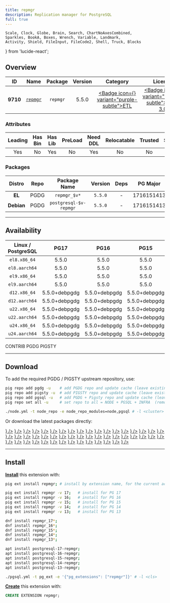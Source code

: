 ```yaml
---
title: repmgr
description: Replication manager for PostgreSQL
full: true
---
```


    Scale, Clock, Globe, Brain, Search, ChartNoAxesCombined,
    Sparkles, BookA, Boxes, Wrench, Variable, Landmark,
    Activity, Shield, FileInput, FileCode2, Shell, Truck, Blocks
} from 'lucide-react';

## Overview

| <TooltipIconButton tooltip="Extension unique identifier" side="top">ID</TooltipIconButton> | <TooltipIconButton tooltip="Extension name" side="top">Name</TooltipIconButton> | <TooltipIconButton tooltip="Package name for installation" side="top">Package</TooltipIconButton> | <TooltipIconButton tooltip="Latest available extension version" side="top">Version</TooltipIconButton> | <TooltipIconButton tooltip="Extension category" side="top">Category</TooltipIconButton> | <TooltipIconButton tooltip="Open source license" side="top">License</TooltipIconButton> | <TooltipIconButton tooltip="Programming language" side="top">Lang</TooltipIconButton> |
|:--------:|:--------:|:----------:|:--------------:|:---------------------------------------:|:------------------------------------------------------:|:----:|
| **9710** | [`repmgr`](https://github.com/EnterpriseDB/repmgr) | `repmgr` | 5.5.0 | <a href="/ext/etl" className="no-underline"><Badge icon={<Truck />} variant="purple-subtle">ETL</Badge></a> | <a href="/ext/list/license#gpl-30" className="no-underline"><Badge icon={<Scale />} variant="amber-subtle">GPL-3.0</Badge></a> | <a href="/ext/list/lang#c"><Badge icon={<FileCode2 />} variant="blue-subtle">C</Badge></a> |

### Attributes

| <TooltipIconButton tooltip="The Primary Leading extension in the Package" side="top">Leading</TooltipIconButton> | <TooltipIconButton tooltip="Contains binary utils" side="top">Has Bin</TooltipIconButton> | <TooltipIconButton tooltip="Contains .so shared library files" side="top">Has Lib</TooltipIconButton> | <TooltipIconButton tooltip="Requires preloading via shared_preload_libraries" side="top">PreLoad</TooltipIconButton> | <TooltipIconButton tooltip="Requires CREATE EXTENSION DDL command" side="top">Need DDL</TooltipIconButton> | <TooltipIconButton tooltip="Can be installed in any schema" side="top">Relocatable</TooltipIconButton> | <TooltipIconButton tooltip="Can be created by non-superuser" side="top">Trusted</TooltipIconButton> | <TooltipIconButton tooltip="Schemas used by this extension" side="top">Schemas</TooltipIconButton> |
|:-------:|:-------:|:-------:|:-------:|:--------:|:-----------:|:-------:|:-------:|
| Yes | No | Yes | No | Yes | No | No | - |

### Packages

| <TooltipIconButton tooltip="Linux distribution family, EL or Debian" side="top">Distro</TooltipIconButton> | <TooltipIconButton tooltip="Package repository" side="top">Repo</TooltipIconButton> | <TooltipIconButton tooltip="The RPM/DEB Package Name Pattern (replace $v with real pg major)" side="top">Package Name</TooltipIconButton> | <TooltipIconButton tooltip="Latest package version" side="top">Version</TooltipIconButton> | <TooltipIconButton tooltip="RPM/DEB Package dependencies" side="top">Deps</TooltipIconButton> | <TooltipIconButton tooltip="Available in these PostgreSQL Major Versions" side="top">PG Major</TooltipIconButton> |
|:----------:|:--------:|:------------------------:|:-----------:|:------------:|:------------------:|
|   **EL**   | <Badge variant="blue-subtle"><span className="font-bold">PGDG</span></Badge> | `repmgr_$v*` | `5.5.0` | - | <Badge variant="red-subtle">17</Badge><Badge variant="green-subtle">16</Badge><Badge variant="green-subtle">15</Badge><Badge variant="green-subtle">14</Badge><Badge variant="green-subtle">13</Badge> |
| **Debian** | <Badge variant="blue-subtle"><span className="font-bold">PGDG</span></Badge> | `postgresql-$v-repmgr` | `5.5.0` | - | <Badge variant="green-subtle">17</Badge><Badge variant="green-subtle">16</Badge><Badge variant="green-subtle">15</Badge><Badge variant="green-subtle">14</Badge><Badge variant="green-subtle">13</Badge> |



------

## Availability

| <TooltipIconButton tooltip="Linux Distro Arch / PostgreSQL Major Version" side="top">Linux / PostgreSQL </TooltipIconButton> | **PG17** | **PG16** | **PG15** | **PG14** | **PG13** |
|:-----:|:-----:|:-----:|:-----:|:-----:|:-----:|
| `el8.x86_64` | <Badge variant="blue-subtle">5.5.0</Badge> | <Badge variant="blue-subtle">5.5.0</Badge> | <Badge variant="blue-subtle">5.5.0</Badge> | <Badge variant="blue-subtle">5.5.0</Badge> | <Badge variant="blue-subtle">5.5.0</Badge> |
| `el8.aarch64` | <Badge variant="blue-subtle">5.5.0</Badge> | <Badge variant="blue-subtle">5.5.0</Badge> | <Badge variant="blue-subtle">5.5.0</Badge> | <Badge variant="blue-subtle">5.5.0</Badge> | <Badge variant="blue-subtle">5.5.0</Badge> |
| `el9.x86_64` | <Badge variant="blue-subtle">5.5.0</Badge> | <Badge variant="blue-subtle">5.5.0</Badge> | <Badge variant="blue-subtle">5.5.0</Badge> | <Badge variant="blue-subtle">5.5.0</Badge> | <Badge variant="blue-subtle">5.5.0</Badge> |
| `el9.aarch64` | <Badge variant="blue-subtle">5.5.0</Badge> | <Badge variant="blue-subtle">5.5.0</Badge> | <Badge variant="blue-subtle">5.5.0</Badge> | <Badge variant="blue-subtle">5.5.0</Badge> | <Badge variant="blue-subtle">5.5.0</Badge> |
| `d12.x86_64` | <Badge variant="blue-subtle">5.5.0+debpgdg</Badge> | <Badge variant="blue-subtle">5.5.0+debpgdg</Badge> | <Badge variant="blue-subtle">5.5.0+debpgdg</Badge> | <Badge variant="blue-subtle">5.5.0+debpgdg</Badge> | <Badge variant="blue-subtle">5.5.0+debpgdg</Badge> |
| `d12.aarch64` | <Badge variant="blue-subtle">5.5.0+debpgdg</Badge> | <Badge variant="blue-subtle">5.5.0+debpgdg</Badge> | <Badge variant="blue-subtle">5.5.0+debpgdg</Badge> | <Badge variant="blue-subtle">5.5.0+debpgdg</Badge> | <Badge variant="blue-subtle">5.5.0+debpgdg</Badge> |
| `u22.x86_64` | <Badge variant="blue-subtle">5.5.0+debpgdg</Badge> | <Badge variant="blue-subtle">5.5.0+debpgdg</Badge> | <Badge variant="blue-subtle">5.5.0+debpgdg</Badge> | <Badge variant="blue-subtle">5.5.0+debpgdg</Badge> | <Badge variant="blue-subtle">5.5.0+debpgdg</Badge> |
| `u22.aarch64` | <Badge variant="blue-subtle">5.5.0+debpgdg</Badge> | <Badge variant="blue-subtle">5.5.0+debpgdg</Badge> | <Badge variant="blue-subtle">5.5.0+debpgdg</Badge> | <Badge variant="blue-subtle">5.5.0+debpgdg</Badge> | <Badge variant="blue-subtle">5.5.0+debpgdg</Badge> |
| `u24.x86_64` | <Badge variant="blue-subtle">5.5.0+debpgdg</Badge> | <Badge variant="blue-subtle">5.5.0+debpgdg</Badge> | <Badge variant="blue-subtle">5.5.0+debpgdg</Badge> | <Badge variant="blue-subtle">5.5.0+debpgdg</Badge> | <Badge variant="blue-subtle">5.5.0+debpgdg</Badge> |
| `u24.aarch64` | <Badge variant="blue-subtle">5.5.0+debpgdg</Badge> | <Badge variant="blue-subtle">5.5.0+debpgdg</Badge> | <Badge variant="blue-subtle">5.5.0+debpgdg</Badge> | <Badge variant="blue-subtle">5.5.0+debpgdg</Badge> | <Badge variant="blue-subtle">5.5.0+debpgdg</Badge> |

<Badge variant="green-subtle"><span className="font-black">CONTRIB</span></Badge> <Badge variant="blue-subtle"><span className="font-black">PGDG</span></Badge> <Badge variant="amber-subtle"><span className="font-black">PIGSTY</span></Badge>

------

## Download

To add the required PGDG / PIGSTY upstream repository, use:

```bash tab="pig"
pig repo add pgdg -u    # add PGDG repo and update cache (leave existing repos)
pig repo add pigsty -u  # add PIGSTY repo and update cache (leave existing repos)
pig repo add pgsql -u   # add PGDG + Pigsty repo and update cache (leave existing repos)
pig repo set all -u     # set repo to all = NODE + PGSQL + INFRA  (remove existing repos)
```
```bash tab="pigsty"
./node.yml -t node_repo -e node_repo_modules=node,pgsql # -l <cluster>
```

Or download the latest packages directly:

<Files>
    <Folder name="el8.x86_64">
        <a href="https://download.postgresql.org/pub/repos/yum/17/redhat/rhel-8-x86_64/repmgr_17-5.5.0-1PGDG.rhel8.x86_64.rpm"><File name="repmgr_17-5.5.0-1PGDG.rhel8.x86_64.rpm" icon={<Package className="text-emerald-500" />} /></a>
        <a href="https://download.postgresql.org/pub/repos/yum/16/redhat/rhel-8-x86_64/repmgr_16-5.5.0-1PGDG.rhel8.x86_64.rpm"><File name="repmgr_16-5.5.0-1PGDG.rhel8.x86_64.rpm" icon={<Package className="text-emerald-500" />} /></a>
        <a href="https://download.postgresql.org/pub/repos/yum/15/redhat/rhel-8-x86_64/repmgr_15-5.5.0-1PGDG.rhel8.x86_64.rpm"><File name="repmgr_15-5.5.0-1PGDG.rhel8.x86_64.rpm" icon={<Package className="text-emerald-500" />} /></a>
        <a href="https://download.postgresql.org/pub/repos/yum/14/redhat/rhel-8-x86_64/repmgr_14-5.5.0-1PGDG.rhel8.x86_64.rpm"><File name="repmgr_14-5.5.0-1PGDG.rhel8.x86_64.rpm" icon={<Package className="text-emerald-500" />} /></a>
        <a href="https://download.postgresql.org/pub/repos/yum/13/redhat/rhel-8-x86_64/repmgr_13-5.5.0-1PGDG.rhel8.x86_64.rpm"><File name="repmgr_13-5.5.0-1PGDG.rhel8.x86_64.rpm" icon={<Package className="text-emerald-500" />} /></a>
    </Folder>
    <Folder name="el8.aarch64">
        <a href="https://download.postgresql.org/pub/repos/yum/17/redhat/rhel-8-aarch64/repmgr_17-5.5.0-1PGDG.rhel8.aarch64.rpm"><File name="repmgr_17-5.5.0-1PGDG.rhel8.aarch64.rpm" icon={<Package className="text-orange-500" />} /></a>
        <a href="https://download.postgresql.org/pub/repos/yum/16/redhat/rhel-8-aarch64/repmgr_16-5.5.0-1PGDG.rhel8.aarch64.rpm"><File name="repmgr_16-5.5.0-1PGDG.rhel8.aarch64.rpm" icon={<Package className="text-orange-500" />} /></a>
        <a href="https://download.postgresql.org/pub/repos/yum/15/redhat/rhel-8-aarch64/repmgr_15-5.5.0-1PGDG.rhel8.aarch64.rpm"><File name="repmgr_15-5.5.0-1PGDG.rhel8.aarch64.rpm" icon={<Package className="text-orange-500" />} /></a>
        <a href="https://download.postgresql.org/pub/repos/yum/14/redhat/rhel-8-aarch64/repmgr_14-5.5.0-1PGDG.rhel8.aarch64.rpm"><File name="repmgr_14-5.5.0-1PGDG.rhel8.aarch64.rpm" icon={<Package className="text-orange-500" />} /></a>
        <a href="https://download.postgresql.org/pub/repos/yum/13/redhat/rhel-8-aarch64/repmgr_13-5.5.0-1PGDG.rhel8.aarch64.rpm"><File name="repmgr_13-5.5.0-1PGDG.rhel8.aarch64.rpm" icon={<Package className="text-orange-500" />} /></a>
    </Folder>
    <Folder name="el9.x86_64">
        <a href="https://download.postgresql.org/pub/repos/yum/17/redhat/rhel-9-x86_64/repmgr_17-5.5.0-1PGDG.rhel9.x86_64.rpm"><File name="repmgr_17-5.5.0-1PGDG.rhel9.x86_64.rpm" icon={<Package className="text-emerald-500" />} /></a>
        <a href="https://download.postgresql.org/pub/repos/yum/16/redhat/rhel-9-x86_64/repmgr_16-5.5.0-1PGDG.rhel9.x86_64.rpm"><File name="repmgr_16-5.5.0-1PGDG.rhel9.x86_64.rpm" icon={<Package className="text-emerald-500" />} /></a>
        <a href="https://download.postgresql.org/pub/repos/yum/15/redhat/rhel-9-x86_64/repmgr_15-5.5.0-1PGDG.rhel9.x86_64.rpm"><File name="repmgr_15-5.5.0-1PGDG.rhel9.x86_64.rpm" icon={<Package className="text-emerald-500" />} /></a>
        <a href="https://download.postgresql.org/pub/repos/yum/14/redhat/rhel-9-x86_64/repmgr_14-5.5.0-1PGDG.rhel9.x86_64.rpm"><File name="repmgr_14-5.5.0-1PGDG.rhel9.x86_64.rpm" icon={<Package className="text-emerald-500" />} /></a>
        <a href="https://download.postgresql.org/pub/repos/yum/13/redhat/rhel-9-x86_64/repmgr_13-5.5.0-1PGDG.rhel9.x86_64.rpm"><File name="repmgr_13-5.5.0-1PGDG.rhel9.x86_64.rpm" icon={<Package className="text-emerald-500" />} /></a>
    </Folder>
    <Folder name="el9.aarch64">
        <a href="https://download.postgresql.org/pub/repos/yum/17/redhat/rhel-9-aarch64/repmgr_17-5.5.0-1PGDG.rhel9.aarch64.rpm"><File name="repmgr_17-5.5.0-1PGDG.rhel9.aarch64.rpm" icon={<Package className="text-orange-500" />} /></a>
        <a href="https://download.postgresql.org/pub/repos/yum/16/redhat/rhel-9-aarch64/repmgr_16-5.5.0-1PGDG.rhel9.aarch64.rpm"><File name="repmgr_16-5.5.0-1PGDG.rhel9.aarch64.rpm" icon={<Package className="text-orange-500" />} /></a>
        <a href="https://download.postgresql.org/pub/repos/yum/15/redhat/rhel-9-aarch64/repmgr_15-5.5.0-1PGDG.rhel9.aarch64.rpm"><File name="repmgr_15-5.5.0-1PGDG.rhel9.aarch64.rpm" icon={<Package className="text-orange-500" />} /></a>
        <a href="https://download.postgresql.org/pub/repos/yum/14/redhat/rhel-9-aarch64/repmgr_14-5.5.0-1PGDG.rhel9.aarch64.rpm"><File name="repmgr_14-5.5.0-1PGDG.rhel9.aarch64.rpm" icon={<Package className="text-orange-500" />} /></a>
        <a href="https://download.postgresql.org/pub/repos/yum/13/redhat/rhel-9-aarch64/repmgr_13-5.5.0-1PGDG.rhel9.aarch64.rpm"><File name="repmgr_13-5.5.0-1PGDG.rhel9.aarch64.rpm" icon={<Package className="text-orange-500" />} /></a>
    </Folder>
    <Folder name="d12.x86_64">
        <a href="https://apt.postgresql.org/pub/repos/apt/pool/main/r/repmgr/postgresql-17-repmgr_5.5.0+debpgdg-1.pgdg120+1_arm64.deb"><File name="postgresql-17-repmgr_5.5.0+debpgdg-1.pgdg120+1_arm64.deb" icon={<Box className="text-emerald-500" />} /></a>
        <a href="https://apt.postgresql.org/pub/repos/apt/pool/main/r/repmgr/postgresql-16-repmgr_5.5.0+debpgdg-1.pgdg120+1_arm64.deb"><File name="postgresql-16-repmgr_5.5.0+debpgdg-1.pgdg120+1_arm64.deb" icon={<Box className="text-emerald-500" />} /></a>
        <a href="https://apt.postgresql.org/pub/repos/apt/pool/main/r/repmgr/postgresql-15-repmgr_5.5.0+debpgdg-1.pgdg120+1_arm64.deb"><File name="postgresql-15-repmgr_5.5.0+debpgdg-1.pgdg120+1_arm64.deb" icon={<Box className="text-emerald-500" />} /></a>
        <a href="https://apt.postgresql.org/pub/repos/apt/pool/main/r/repmgr/postgresql-14-repmgr_5.5.0+debpgdg-1.pgdg120+1_arm64.deb"><File name="postgresql-14-repmgr_5.5.0+debpgdg-1.pgdg120+1_arm64.deb" icon={<Box className="text-emerald-500" />} /></a>
        <a href="https://apt.postgresql.org/pub/repos/apt/pool/main/r/repmgr/postgresql-13-repmgr_5.5.0+debpgdg-1.pgdg120+1_arm64.deb"><File name="postgresql-13-repmgr_5.5.0+debpgdg-1.pgdg120+1_arm64.deb" icon={<Box className="text-emerald-500" />} /></a>
    </Folder>
    <Folder name="d12.aarch64">
        <a href="https://apt.postgresql.org/pub/repos/apt/pool/main/r/repmgr/postgresql-17-repmgr_5.5.0+debpgdg-1.pgdg120+1_amd64.deb"><File name="postgresql-17-repmgr_5.5.0+debpgdg-1.pgdg120+1_amd64.deb" icon={<Box className="text-orange-500" />} /></a>
        <a href="https://apt.postgresql.org/pub/repos/apt/pool/main/r/repmgr/postgresql-16-repmgr_5.5.0+debpgdg-1.pgdg120+1_amd64.deb"><File name="postgresql-16-repmgr_5.5.0+debpgdg-1.pgdg120+1_amd64.deb" icon={<Box className="text-orange-500" />} /></a>
        <a href="https://apt.postgresql.org/pub/repos/apt/pool/main/r/repmgr/postgresql-15-repmgr_5.5.0+debpgdg-1.pgdg120+1_amd64.deb"><File name="postgresql-15-repmgr_5.5.0+debpgdg-1.pgdg120+1_amd64.deb" icon={<Box className="text-orange-500" />} /></a>
        <a href="https://apt.postgresql.org/pub/repos/apt/pool/main/r/repmgr/postgresql-14-repmgr_5.5.0+debpgdg-1.pgdg120+1_amd64.deb"><File name="postgresql-14-repmgr_5.5.0+debpgdg-1.pgdg120+1_amd64.deb" icon={<Box className="text-orange-500" />} /></a>
        <a href="https://apt.postgresql.org/pub/repos/apt/pool/main/r/repmgr/postgresql-13-repmgr_5.5.0+debpgdg-1.pgdg120+1_amd64.deb"><File name="postgresql-13-repmgr_5.5.0+debpgdg-1.pgdg120+1_amd64.deb" icon={<Box className="text-orange-500" />} /></a>
    </Folder>
    <Folder name="u22.x86_64">
        <a href="https://apt.postgresql.org/pub/repos/apt/pool/main/r/repmgr/postgresql-17-repmgr_5.5.0+debpgdg-1.pgdg22.04+1_amd64.deb"><File name="postgresql-17-repmgr_5.5.0+debpgdg-1.pgdg22.04+1_amd64.deb" icon={<Box className="text-emerald-500" />} /></a>
        <a href="https://apt.postgresql.org/pub/repos/apt/pool/main/r/repmgr/postgresql-16-repmgr_5.5.0+debpgdg-1.pgdg22.04+1_amd64.deb"><File name="postgresql-16-repmgr_5.5.0+debpgdg-1.pgdg22.04+1_amd64.deb" icon={<Box className="text-emerald-500" />} /></a>
        <a href="https://apt.postgresql.org/pub/repos/apt/pool/main/r/repmgr/postgresql-15-repmgr_5.5.0+debpgdg-1.pgdg22.04+1_amd64.deb"><File name="postgresql-15-repmgr_5.5.0+debpgdg-1.pgdg22.04+1_amd64.deb" icon={<Box className="text-emerald-500" />} /></a>
        <a href="https://apt.postgresql.org/pub/repos/apt/pool/main/r/repmgr/postgresql-14-repmgr_5.5.0+debpgdg-1.pgdg22.04+1_amd64.deb"><File name="postgresql-14-repmgr_5.5.0+debpgdg-1.pgdg22.04+1_amd64.deb" icon={<Box className="text-emerald-500" />} /></a>
        <a href="https://apt.postgresql.org/pub/repos/apt/pool/main/r/repmgr/postgresql-13-repmgr_5.5.0+debpgdg-1.pgdg22.04+1_amd64.deb"><File name="postgresql-13-repmgr_5.5.0+debpgdg-1.pgdg22.04+1_amd64.deb" icon={<Box className="text-emerald-500" />} /></a>
    </Folder>
    <Folder name="u22.aarch64">
        <a href="https://apt.postgresql.org/pub/repos/apt/pool/main/r/repmgr/postgresql-17-repmgr_5.5.0+debpgdg-1.pgdg22.04+1_arm64.deb"><File name="postgresql-17-repmgr_5.5.0+debpgdg-1.pgdg22.04+1_arm64.deb" icon={<Box className="text-orange-500" />} /></a>
        <a href="https://apt.postgresql.org/pub/repos/apt/pool/main/r/repmgr/postgresql-16-repmgr_5.5.0+debpgdg-1.pgdg22.04+1_arm64.deb"><File name="postgresql-16-repmgr_5.5.0+debpgdg-1.pgdg22.04+1_arm64.deb" icon={<Box className="text-orange-500" />} /></a>
        <a href="https://apt.postgresql.org/pub/repos/apt/pool/main/r/repmgr/postgresql-15-repmgr_5.5.0+debpgdg-1.pgdg22.04+1_arm64.deb"><File name="postgresql-15-repmgr_5.5.0+debpgdg-1.pgdg22.04+1_arm64.deb" icon={<Box className="text-orange-500" />} /></a>
        <a href="https://apt.postgresql.org/pub/repos/apt/pool/main/r/repmgr/postgresql-14-repmgr_5.5.0+debpgdg-1.pgdg22.04+1_arm64.deb"><File name="postgresql-14-repmgr_5.5.0+debpgdg-1.pgdg22.04+1_arm64.deb" icon={<Box className="text-orange-500" />} /></a>
        <a href="https://apt.postgresql.org/pub/repos/apt/pool/main/r/repmgr/postgresql-13-repmgr_5.5.0+debpgdg-1.pgdg22.04+1_arm64.deb"><File name="postgresql-13-repmgr_5.5.0+debpgdg-1.pgdg22.04+1_arm64.deb" icon={<Box className="text-orange-500" />} /></a>
    </Folder>
    <Folder name="u24.x86_64">
        <a href="https://apt.postgresql.org/pub/repos/apt/pool/main/r/repmgr/postgresql-17-repmgr_5.5.0+debpgdg-1.pgdg24.04+1_amd64.deb"><File name="postgresql-17-repmgr_5.5.0+debpgdg-1.pgdg24.04+1_amd64.deb" icon={<Box className="text-emerald-500" />} /></a>
        <a href="https://apt.postgresql.org/pub/repos/apt/pool/main/r/repmgr/postgresql-16-repmgr_5.5.0+debpgdg-1.pgdg24.04+1_amd64.deb"><File name="postgresql-16-repmgr_5.5.0+debpgdg-1.pgdg24.04+1_amd64.deb" icon={<Box className="text-emerald-500" />} /></a>
        <a href="https://apt.postgresql.org/pub/repos/apt/pool/main/r/repmgr/postgresql-15-repmgr_5.5.0+debpgdg-1.pgdg24.04+1_amd64.deb"><File name="postgresql-15-repmgr_5.5.0+debpgdg-1.pgdg24.04+1_amd64.deb" icon={<Box className="text-emerald-500" />} /></a>
        <a href="https://apt.postgresql.org/pub/repos/apt/pool/main/r/repmgr/postgresql-14-repmgr_5.5.0+debpgdg-1.pgdg24.04+1_amd64.deb"><File name="postgresql-14-repmgr_5.5.0+debpgdg-1.pgdg24.04+1_amd64.deb" icon={<Box className="text-emerald-500" />} /></a>
        <a href="https://apt.postgresql.org/pub/repos/apt/pool/main/r/repmgr/postgresql-13-repmgr_5.5.0+debpgdg-1.pgdg24.04+1_amd64.deb"><File name="postgresql-13-repmgr_5.5.0+debpgdg-1.pgdg24.04+1_amd64.deb" icon={<Box className="text-emerald-500" />} /></a>
    </Folder>
    <Folder name="u24.aarch64">
        <a href="https://apt.postgresql.org/pub/repos/apt/pool/main/r/repmgr/postgresql-17-repmgr_5.5.0+debpgdg-1.pgdg24.04+1_arm64.deb"><File name="postgresql-17-repmgr_5.5.0+debpgdg-1.pgdg24.04+1_arm64.deb" icon={<Box className="text-orange-500" />} /></a>
        <a href="https://apt.postgresql.org/pub/repos/apt/pool/main/r/repmgr/postgresql-16-repmgr_5.5.0+debpgdg-1.pgdg24.04+1_arm64.deb"><File name="postgresql-16-repmgr_5.5.0+debpgdg-1.pgdg24.04+1_arm64.deb" icon={<Box className="text-orange-500" />} /></a>
        <a href="https://apt.postgresql.org/pub/repos/apt/pool/main/r/repmgr/postgresql-15-repmgr_5.5.0+debpgdg-1.pgdg24.04+1_arm64.deb"><File name="postgresql-15-repmgr_5.5.0+debpgdg-1.pgdg24.04+1_arm64.deb" icon={<Box className="text-orange-500" />} /></a>
        <a href="https://apt.postgresql.org/pub/repos/apt/pool/main/r/repmgr/postgresql-14-repmgr_5.5.0+debpgdg-1.pgdg24.04+1_arm64.deb"><File name="postgresql-14-repmgr_5.5.0+debpgdg-1.pgdg24.04+1_arm64.deb" icon={<Box className="text-orange-500" />} /></a>
        <a href="https://apt.postgresql.org/pub/repos/apt/pool/main/r/repmgr/postgresql-13-repmgr_5.5.0+debpgdg-1.pgdg24.04+1_arm64.deb"><File name="postgresql-13-repmgr_5.5.0+debpgdg-1.pgdg24.04+1_arm64.deb" icon={<Box className="text-orange-500" />} /></a>
    </Folder>
</Files>

------

## Install

[**Install**](/docs/pgsql/extension/install) this extension with:

```bash tab="pig"
pig ext install repmgr; # install by extension name, for the current active PG version

pig ext install repmgr -v 17;   # install for PG 17
pig ext install repmgr -v 16;   # install for PG 16
pig ext install repmgr -v 15;   # install for PG 15
pig ext install repmgr -v 14;   # install for PG 14
pig ext install repmgr -v 13;   # install for PG 13
```
```bash tab="yum" 
dnf install repmgr_17*;
dnf install repmgr_16*;
dnf install repmgr_15*;
dnf install repmgr_14*;
dnf install repmgr_13*;
```
```bash tab="apt" 
apt install postgresql-17-repmgr;
apt install postgresql-16-repmgr;
apt install postgresql-15-repmgr;
apt install postgresql-14-repmgr;
apt install postgresql-13-repmgr;
```
```bash tab="ansible"
./pgsql.yml -t pg_ext -e '{"pg_extensions": ["repmgr"]}' # -l <cls>
```

[**Create**](/docs/pgsql/extension/create) this extension with:

```sql
CREATE EXTENSION repmgr;
```


